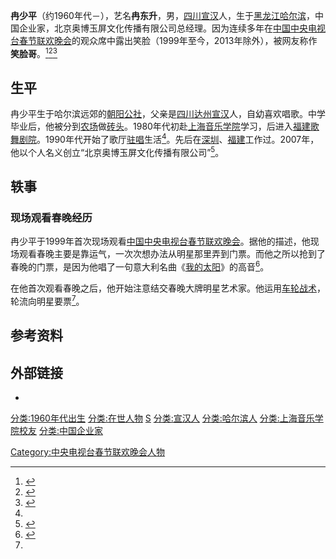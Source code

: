{{Infobox person
| 姓名       = 冉少平
| 本名       = 
| 出生日期   = 约1960年代
| 出生地     = {{PRC}}[[黑龙江省|黑龙江省]][[哈尔滨市|哈尔滨市]]
| 死亡日期   = <!-- {{Death date and age|YYYY|MM|DD|YYYY|MM|DD}} -->
| 死亡地     = 
| 死因       = 
| 居住地     = [[北京市|北京市]]
| 国籍       = {{CHN-MLD}}
| 籍贯       = [[四川|四川]][[达州|达州]][[宣汉|宣汉]]
| 别名       = 冉东升（艺名）<br>笑脸哥
| 种族       = 汉族
| 母校       = [[上海音乐学院|上海音乐学院]]
| 职业       = 商人
| 机构       = 北京奥博玉屏文化传播有限公司
| 知名原因   = [[中国中央电视台春节联欢晚会|中国中央电视台春节联欢晚会]]现场观众
}}
'''冉少平'''（约1960年代－），艺名'''冉东升'''，男，[[四川|四川]][[宣汉|宣汉]]人，生于[[黑龙江省|黑龙江]][[哈尔滨市|哈尔滨]]，中国企业家，北京奥博玉屏文化传播有限公司总经理。因为连续多年在[[中国中央电视台春节联欢晚会|中国中央电视台春节联欢晚会]]的观众席中露出笑脸（1999年至今，2013年除外），被网友称作'''笑脸哥'''。<ref>{{cite news|title=哈哈哈哈 “春晚笑脸哥”又来了|url=http://mt.sohu.com/20150220/n409102253.shtml|publisher=搜狐|date=2015-02-20|accessdate=2015-02-22|deadurl=yes|archiveurl=https://web.archive.org/web/20150222102621/http://mt.sohu.com/20150220/n409102253.shtml|archivedate=2015-02-22}}</ref><ref name="澎湃">{{cite news|title=央视春晚“笑脸哥”：三十年前，我生活环境比“大衣哥”还差|url=http://www.thepaper.cn/newsDetail_forward_1305077|publisher=澎湃新闻|date=2015-02-21|accessdate=2015-02-22|archive-date=2018-10-21|archive-url=https://web.archive.org/web/20181021111734/http://www.thepaper.cn/newsDetail_forward_1305077|dead-url=no}}</ref><ref>{{cite news|title=“笑脸哥”凭什么“连续17年现场看春晚”|url=http://mt.sohu.com/20150222/n409113961.shtml|publisher=搜狐|date=2015-02-22|accessdate=2015-02-22|deadurl=yes|archiveurl=https://web.archive.org/web/20150222111519/http://mt.sohu.com/20150222/n409113961.shtml|archivedate=2015-02-22}}</ref>

== 生平 ==
冉少平生于哈尔滨远郊的[[朝阳公社|朝阳公社]]，父亲是[[四川|四川]][[达州|达州]][[宣汉|宣汉]]人，自幼喜欢唱歌。中学毕业后，他被分到[[农场|农场]]做[[砖头|砖头]]。1980年代初赴[[上海音乐学院|上海音乐学院]]学习，后进入[[福建歌舞剧院|福建歌舞剧院]]。1990年代开始了歌厅[[驻唱|驻唱]]生活<ref name="澎湃"/>。先后在[[深圳|深圳]]、[[福建|福建]]工作过。2007年，他以个人名义创立“北京奥博玉屏文化传播有限公司”<ref>{{cite news|title=笑脸哥第16年上春晚笑容标准 身份揭秘是商人|url=http://www.sd.xinhuanet.com/news/2014-02/03/c_119208592.htm|publisher=搜狐|date=2014-02-03|accessdate=2015-02-22|deadurl=yes|archiveurl=https://web.archive.org/web/20150222094617/http://www.sd.xinhuanet.com/news/2014-02/03/c_119208592.htm|archivedate=2015-02-22}}</ref>。

== 轶事 ==
=== 现场观看春晚经历 ===
冉少平于1999年首次现场观看[[中国中央电视台春节联欢晚会|中国中央电视台春节联欢晚会]]。据他的描述，他现场观看春晚主要是靠运气，一次次想办法从明星那里弄到门票。而他之所以抢到了春晚的门票，是因为他唱了一句意大利名曲《[[我的太阳|我的太阳]]》的高音<ref name="凤凰">{{cite news|title=“笑脸哥”连续17年现场看春晚(图)|url=http://news.ifeng.com/a/20150220/43205275_0.shtml#_zbs_baidu_bk|publisher=凤凰网|date=2014-02-03|accessdate=2015-02-22|archive-date=2015-07-07|archive-url=https://web.archive.org/web/20150707203901/http://news.ifeng.com/a/20150220/43205275_0.shtml#_zbs_baidu_bk|dead-url=no}}</ref>。

在他首次观看春晚之后，他开始注意结交春晚大牌明星艺术家。他运用[[车轮战术|车轮战术]]，轮流向明星要票<ref name="凤凰"/>。

== 参考资料 ==
{{reflist}}

== 外部链接 ==
* {{sinaweibo|1951101637}}

{{央视春晚}}

{{Authority control}}
{{DEFAULTSORT:Ran}}
[[分类:1960年代出生|分类:1960年代出生]]
[[分类:在世人物|分类:在世人物]]
[[分类:冉姓|S]]
[[分类:宣汉人|分类:宣汉人]]
[[分类:哈尔滨人|分类:哈尔滨人]]
[[分类:上海音乐学院校友|分类:上海音乐学院校友]]
[[分类:中国企业家|分类:中国企业家]]
[[Category:中央电视台春节联欢晚会人物|Category:中央电视台春节联欢晚会人物]]